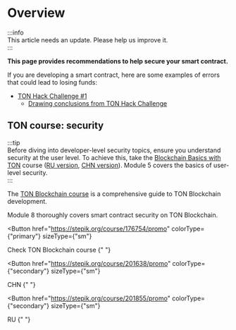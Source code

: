 

# Overview

:::info\
This article needs an update. Please help us improve it.\
:::

**This page provides recommendations to help secure your smart contract.**

If you are developing a smart contract, here are some examples of errors that could lead to losing funds:

- [TON Hack Challenge #1](https://github.com/ton-blockchain/hack-challenge-1)
  - [Drawing conclusions from TON Hack Challenge](/v3/guidelines/smart-contracts/security/ton-hack-challenge-1)

## TON course: security

:::tip\
Before diving into developer-level security topics, ensure you understand security at the user level. To achieve this, take the [Blockchain Basics with TON](https://stepik.org/course/201294/promo) course ([RU version](https://stepik.org/course/202221/), [CHN version](https://stepik.org/course/200976/)). Module 5 covers the basics of user-level security.\
:::

The [TON Blockchain course](https://stepik.org/course/176754/) is a comprehensive guide to TON Blockchain development.

Module 8 thoroughly covers smart contract security on TON Blockchain.

<Button
  href="https://stepik.org/course/176754/promo"
  colorType={"primary"}
  sizeType={"sm"}
>
  Check TON Blockchain course
</Button>{" "}

<Button
  href="https://stepik.org/course/201638/promo"
  colorType={"secondary"}
  sizeType={"sm"}
>
  CHN
</Button>{" "}

<Button
  href="https://stepik.org/course/201855/promo"
  colorType={"secondary"}
  sizeType={"sm"}
>
  RU
</Button>{" "}

<Feedback />
